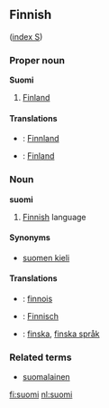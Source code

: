 ==Finnish==
([[Wiktionary:Finnish_index_s|index S]])

===Proper noun===
'''Suomi'''
# [[Finland]]

====Translations====
*{{msg:de}}: [[Finnland]] 
*{{msg:sv}}: [[Finland]]

===Noun===
'''suomi'''

# [[Finnish]] language

====Synonyms====
*[[suomen kieli]]

====Translations====
*{{msg:fr}}: [[finnois]]
*{{msg:de}}: [[Finnisch]] 
*{{msg:sv}}: [[finska]], [[finska språk]]

===Related terms===
*[[suomalainen]]

[[fi:suomi]]
[[nl:suomi]]